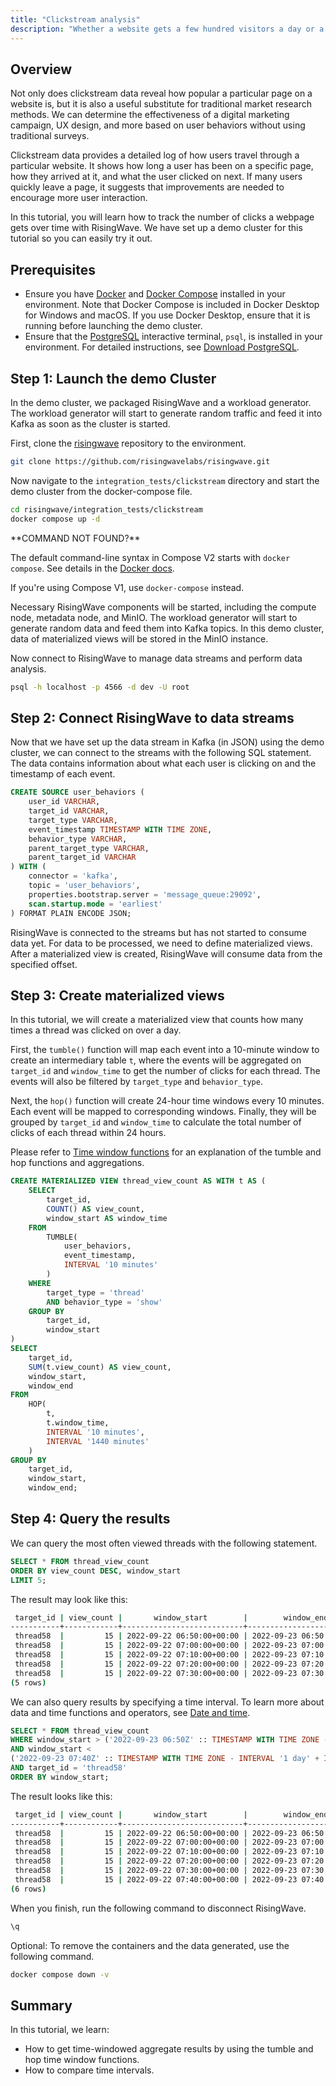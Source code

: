 ```yaml
---
title: "Clickstream analysis"
description: "Whether a website gets a few hundred visitors a day or a few million, clickstream data can reveal valuable insights by using different metrics from the website."
---
```


## Overview

Not only does clickstream data reveal how popular a particular page on a website is, but it is also a useful substitute for traditional market research methods. We can determine the effectiveness of a digital marketing campaign, UX design, and more based on user behaviors without using traditional surveys.

Clickstream data provides a detailed log of how users travel through a particular website. It shows how long a user has been on a specific page, how they arrived at it, and what the user clicked on next. If many users quickly leave a page, it suggests that improvements are needed to encourage more user interaction.

In this tutorial, you will learn how to track the number of clicks a webpage gets over time with RisingWave. We have set up a demo cluster for this tutorial so you can easily try it out.

## Prerequisites

* Ensure you have [Docker](https://docs.docker.com/get-docker/) and [Docker Compose](https://docs.docker.com/compose/install/) installed in your environment. Note that Docker Compose is included in Docker Desktop for Windows and macOS. If you use Docker Desktop, ensure that it is running before launching the demo cluster.
* Ensure that the [PostgreSQL](https://www.postgresql.org/docs/current/app-psql.html) interactive terminal, `psql`, is installed in your environment. For detailed instructions, see [Download PostgreSQL](https://www.postgresql.org/download/).

## Step 1: Launch the demo Cluster

In the demo cluster, we packaged RisingWave and a workload generator. The workload generator will start to generate random traffic and feed it into Kafka as soon as the cluster is started.

First, clone the [risingwave](https://github.com/risingwavelabs/risingwave) repository to the environment.

```bash
git clone https://github.com/risingwavelabs/risingwave.git
```

Now navigate to the `integration_tests/clickstream` directory and start the demo cluster from the docker-compose file.

```bash
cd risingwave/integration_tests/clickstream
docker compose up -d
```

<Tip>
**COMMAND NOT FOUND?**

The default command-line syntax in Compose V2 starts with `docker compose`. See details in the [Docker docs](https://docs.docker.com/compose/migrate/#what-are-the-differences-between-compose-v1-and-compose-v2).
</Tip>

If you're using Compose V1, use `docker-compose` instead.

Necessary RisingWave components will be started, including the compute node, metadata node, and MinIO. The workload generator will start to generate random data and feed them into Kafka topics. In this demo cluster, data of materialized views will be stored in the MinIO instance.

Now connect to RisingWave to manage data streams and perform data analysis.

```bash
psql -h localhost -p 4566 -d dev -U root
```

## Step 2: Connect RisingWave to data streams

Now that we have set up the data stream in Kafka (in JSON) using the demo cluster, we can connect to the streams with the following SQL statement. The data contains information about what each user is clicking on and the timestamp of each event.

```sql
CREATE SOURCE user_behaviors (
    user_id VARCHAR,
    target_id VARCHAR,
    target_type VARCHAR,
    event_timestamp TIMESTAMP WITH TIME ZONE,
    behavior_type VARCHAR,
    parent_target_type VARCHAR,
    parent_target_id VARCHAR
) WITH (
    connector = 'kafka',
    topic = 'user_behaviors',
    properties.bootstrap.server = 'message_queue:29092',
    scan.startup.mode = 'earliest'
) FORMAT PLAIN ENCODE JSON;
```

RisingWave is connected to the streams but has not started to consume data yet. For data to be processed, we need to define materialized views. After a materialized view is created, RisingWave will consume data from the specified offset.

## Step 3: Create materialized views

In this tutorial, we will create a materialized view that counts how many times a thread was clicked on over a day.

First, the `tumble()` function will map each event into a 10-minute window to create an intermediary table `t`, where the events will be aggregated on `target_id` and `window_time` to get the number of clicks for each thread. The events will also be filtered by `target_type` and `behavior_type`.

Next, the `hop()` function will create 24-hour time windows every 10 minutes. Each event will be mapped to corresponding windows. Finally, they will be grouped by `target_id` and `window_time` to calculate the total number of clicks of each thread within 24 hours.

Please refer to [Time window functions](/processing/sql/time-windows) for an explanation of the tumble and hop functions and aggregations.

```sql
CREATE MATERIALIZED VIEW thread_view_count AS WITH t AS (
    SELECT
        target_id,
        COUNT() AS view_count,
        window_start AS window_time
    FROM
        TUMBLE(
            user_behaviors,
            event_timestamp,
            INTERVAL '10 minutes'
        )
    WHERE
        target_type = 'thread'
        AND behavior_type = 'show'
    GROUP BY
        target_id,
        window_start
)
SELECT
    target_id,
    SUM(t.view_count) AS view_count,
    window_start,
    window_end
FROM
    HOP(
        t,
        t.window_time,
        INTERVAL '10 minutes',
        INTERVAL '1440 minutes'
    )
GROUP BY
    target_id,
    window_start,
    window_end;
```

## Step 4: Query the results

We can query the most often viewed threads with the following statement.

```sql
SELECT * FROM thread_view_count
ORDER BY view_count DESC, window_start
LIMIT 5;
```

The result may look like this:

```bash
 target_id | view_count |       window_start        |        window_end
-----------+------------+---------------------------+---------------------------
 thread58  |         15 | 2022-09-22 06:50:00+00:00 | 2022-09-23 06:50:00+00:00
 thread58  |         15 | 2022-09-22 07:00:00+00:00 | 2022-09-23 07:00:00+00:00
 thread58  |         15 | 2022-09-22 07:10:00+00:00 | 2022-09-23 07:10:00+00:00
 thread58  |         15 | 2022-09-22 07:20:00+00:00 | 2022-09-23 07:20:00+00:00
 thread58  |         15 | 2022-09-22 07:30:00+00:00 | 2022-09-23 07:30:00+00:00
(5 rows)
```

We can also query results by specifying a time interval. To learn more about data and time functions and operators, see [Date and time](/sql/functions/datetime).

```sql
SELECT * FROM thread_view_count
WHERE window_start > ('2022-09-23 06:50Z' :: TIMESTAMP WITH TIME ZONE - INTERVAL '1 day')
AND window_start <
('2022-09-23 07:40Z' :: TIMESTAMP WITH TIME ZONE - INTERVAL '1 day' + INTERVAL '10 minutes')
AND target_id = 'thread58'
ORDER BY window_start;
```

The result looks like this:

```bash
 target_id | view_count |       window_start        |        window_end
-----------+------------+---------------------------+---------------------------
 thread58  |         15 | 2022-09-22 06:50:00+00:00 | 2022-09-23 06:50:00+00:00
 thread58  |         15 | 2022-09-22 07:00:00+00:00 | 2022-09-23 07:00:00+00:00
 thread58  |         15 | 2022-09-22 07:10:00+00:00 | 2022-09-23 07:10:00+00:00
 thread58  |         15 | 2022-09-22 07:20:00+00:00 | 2022-09-23 07:20:00+00:00
 thread58  |         15 | 2022-09-22 07:30:00+00:00 | 2022-09-23 07:30:00+00:00
 thread58  |         15 | 2022-09-22 07:40:00+00:00 | 2022-09-23 07:40:00+00:00
(6 rows)
```

When you finish, run the following command to disconnect RisingWave.

```bash
\q
```

Optional: To remove the containers and the data generated, use the following command.

```bash
docker compose down -v
```

## Summary

In this tutorial, we learn:

* How to get time-windowed aggregate results by using the tumble and hop time window functions.
* How to compare time intervals.
